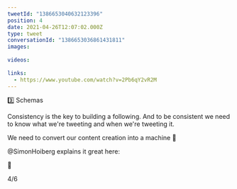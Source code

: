 ```yaml
---
tweetId: "1386653040632123396"
position: 4
date: 2021-04-26T12:07:02.000Z
type: tweet
conversationId: "1386653036861431811"
images:
  
videos:
  
links:
  - https://www.youtube.com/watch?v=2Pb6qY2vR2M
---
```

3️⃣ Schemas

Consistency is the key to building a following. And to be consistent we need to know what we're tweeting and when we're tweeting it. 

We need to convert our content creation into a machine 🦾 

@SimonHoiberg explains it great here:

🔗 

4/6
